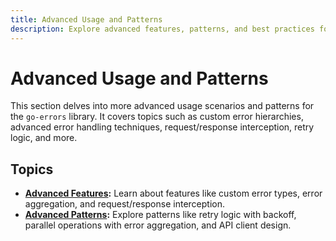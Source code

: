 ```yaml
---
title: Advanced Usage and Patterns
description: Explore advanced features, patterns, and best practices for using go-errors in complex scenarios.
---
```


# Advanced Usage and Patterns

This section delves into more advanced usage scenarios and patterns for the `go-errors` library. It covers topics such as custom error hierarchies, advanced error handling techniques, request/response interception, retry logic, and more.

## Topics

- **[Advanced Features](/docs/usage-guides/advanced-usage-and-patterns/advanced-features):**  Learn about features like custom error types, error aggregation, and request/response interception.
- **[Advanced Patterns](/docs/usage-guides/advanced-usage-and-patterns/advanced-patterns):** Explore patterns like retry logic with backoff, parallel operations with error aggregation, and API client design.
